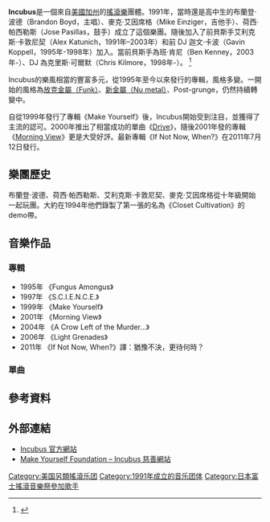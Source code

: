 {{noteTA
|G1=Show
}}
{{Infobox_Band
| name = Incubus
| image             = Incubus live 2007.jpg
| caption           = Incubus在2007年的現場演出。
| years_active      = 1991年至今
| origin = {{USA}}[[加利福尼亚州|加利福尼亚州]][[卡拉巴萨斯|卡拉巴萨斯]]
| 出道日期 = 1991年
| music_genre       = [[另類搖滾|另類搖滾]]、[[另類金屬|另類金屬]]
| record_label      = [[Epic_Records|Epic]], [[Immortal_Records|Immortal]], Red Eye, [[索尼音樂娛樂|索尼音樂娛樂]]
| current_members   = 布蘭登·波德<br />麥克·艾因席格<br />克里斯·可爾默<br />班·肯尼<br />荷西·帕西勒斯
| past_members      = 迦文·卡波<br />艾利克斯·卡敦尼契
| website           = [http://www.enjoyincubus.com Incubus 官方網頁]
|background = group_or_band}}

'''Incubus'''是一個來自[[美國|美國]][[加州|加州]]的[[搖滾樂|搖滾樂]]團體。1991年，當時還是高中生的布蘭登·波德（Brandon Boyd，主唱）、麥克·艾因席格（Mike Einziger，吉他手）、荷西·帕西勒斯（Jose Pasillas，鼓手）成立了這個樂團。隨後加入了前貝斯手艾利克斯·卡敦尼契（Alex Katunich，1991年–2003年）和前 DJ 迦文·卡波（Gavin Koppell，1995年-1998年）加入。當前貝斯手為班·肯尼（Ben Kenney，2003年-）、DJ 為克里斯·可爾默（Chris Kilmore，1998年-）。
<ref name="allmusic">{{cite web|title=Incubus|last=Huey|first=Steve > Biography|url={{Allmusic|class=artist|id=p13273|pure_url=yes}}|publisher=allmusic|year=2006|accessdate=December 19, 2008}}</ref>

Incubus的樂風相當的豐富多元，從1995年至今以來發行的專輯，風格多變。一開始的風格為[[放克|放克金屬（Funk）]]、[[新金屬|新金屬（Nu metal）]]、Post-grunge，仍然持續轉變中。

自從1999年發行了專輯《Make Yourself》後，Incubus開始受到注目，並獲得了主流的認可。2000年推出了相當成功的單曲《[[Drive|Drive]]》，隨後2001年發的專輯《[[Morning_View|Morning View]]》更是大受好評。最新專輯《If Not Now, When?》在2011年7月12日發行。

== 樂團歷史 ==
布蘭登·波德、荷西·帕西勒斯、艾利克斯·卡敦尼契、麥克·艾因席格從十年級開始一起玩團。大約在1994年他們錄製了第一張的名為《Closet Cultivation》的demo帶。

== 音樂作品 ==
=== 專輯 ===
*1995年 《Fungus Amongus》
*1997年 《S.C.I.E.N.C.E.》
*1999年 《Make Yourself》
*2001年 《Morning View》
*2004年 《A Crow Left of the Murder...》
*2006年 《Light Grenades》
*2011年 《If Not Now, When?》譯：猶豫不決，更待何時？

=== 單曲 ===

== 參考資料 ==
{{Reflist}}

== 外部連結 ==
* [http://www.enjoyincubus.com Incubus 官方網站]{{Wayback|url=http://www.enjoyincubus.com/ |date=20090701085651 }}
* [http://www.makeyourselffoundation.org Make Yourself Foundation – Incubus 慈善網站]{{Wayback|url=http://www.makeyourselffoundation.org/ |date=20190802200941 }}

{{Authority control}}
[[Category:美国另類搖滾乐团|Category:美国另類搖滾乐团]]
[[Category:1991年成立的音乐团体|Category:1991年成立的音乐团体]]
[[Category:日本富士搖滾音樂祭參加歌手|Category:日本富士搖滾音樂祭參加歌手]]